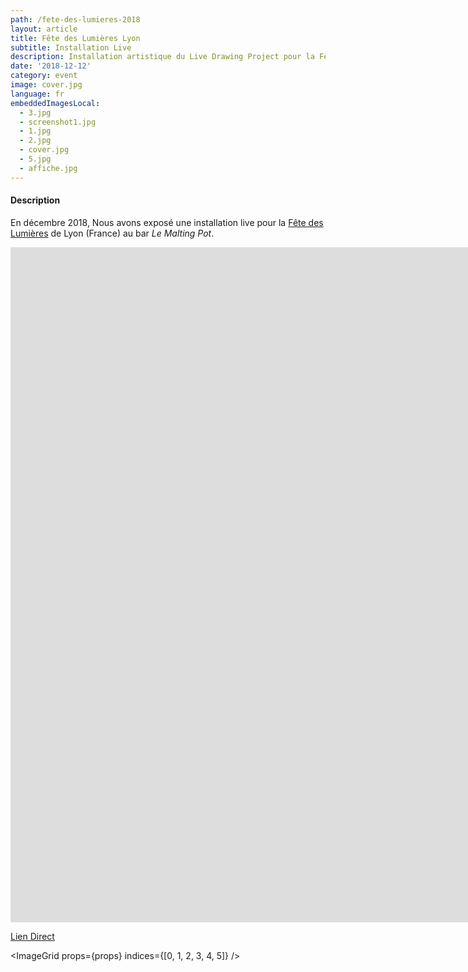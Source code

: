 ```yaml
---
path: /fete-des-lumieres-2018
layout: article
title: Fête des Lumières Lyon
subtitle: Installation Live
description: Installation artistique du Live Drawing Project pour la Fête des Lumières 2018 de Lyon France au bar le Malting Pot
date: '2018-12-12'
category: event
image: cover.jpg
language: fr
embeddedImagesLocal:
  - 3.jpg
  - screenshot1.jpg
  - 1.jpg
  - 2.jpg
  - cover.jpg
  - 5.jpg
  - affiche.jpg
---
```


#### Description

En décembre 2018, Nous avons exposé une installation live pour la [Fête des Lumières](//www.fetedeslumieres.lyon.fr) de Lyon (France) au bar _Le Malting Pot_.

<iframe
  src="https://player.vimeo.com/video/311653956"
  frameborder="0"
  allowfullscreen
  width="1920"
  height="1080"
></iframe>

[Lien Direct](//vimeo.com/311653956)

<ImageGrid props={props} indices={[0, 1, 2, 3, 4, 5]} />
